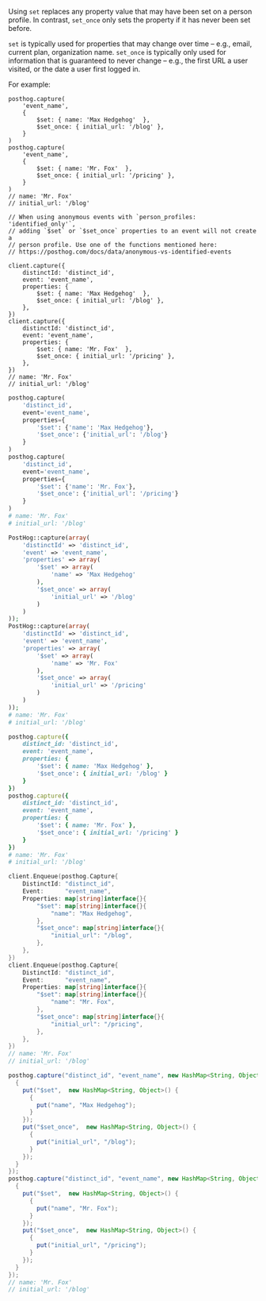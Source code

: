 Using `set` replaces any property value that may have been set on a person profile. In contrast, `set_once` only sets the property if it has never been set before.

`set` is typically used for properties that may change over time – e.g., email, current plan, organization name. `set_once` is typically only used for information that is guaranteed to never change – e.g., the first URL a user visited, or the date a user first logged in.

For example:

<MultiLanguage selector="tabs">

```js-web
posthog.capture(
    'event_name', 
    { 
        $set: { name: 'Max Hedgehog'  },
        $set_once: { initial_url: '/blog' },
    }
)
posthog.capture(
    'event_name', 
    { 
        $set: { name: 'Mr. Fox'  },
        $set_once: { initial_url: '/pricing' },
    }
)
// name: 'Mr. Fox'
// initial_url: '/blog'

// When using anonymous events with `person_profiles: 'identified_only'`, 
// adding `$set` or `$set_once` properties to an event will not create a 
// person profile. Use one of the functions mentioned here: 
// https://posthog.com/docs/data/anonymous-vs-identified-events
```

```node
client.capture({
    distinctId: 'distinct_id',
    event: 'event_name',
    properties: {
        $set: { name: 'Max Hedgehog'  },
        $set_once: { initial_url: '/blog' },
    },
})
client.capture({
    distinctId: 'distinct_id',
    event: 'event_name',
    properties: {
        $set: { name: 'Mr. Fox'  },
        $set_once: { initial_url: '/pricing' },
    },
})
// name: 'Mr. Fox'
// initial_url: '/blog'
```

```python
posthog.capture(
    'distinct_id',
    event='event_name',
    properties={
        '$set': {'name': 'Max Hedgehog'},
        '$set_once': {'initial_url': '/blog'}
    }
)
posthog.capture(
    'distinct_id',
    event='event_name',
    properties={
        '$set': {'name': 'Mr. Fox'},
        '$set_once': {'initial_url': '/pricing'}
    }
)
# name: 'Mr. Fox'
# initial_url: '/blog'
```

```php
PostHog::capture(array(
    'distinctId' => 'distinct_id',
    'event' => 'event_name',
    'properties' => array(
        '$set' => array(
            'name' => 'Max Hedgehog'
        ),
        '$set_once' => array(
            'initial_url' => '/blog'
        )
    )
));
PostHog::capture(array(
    'distinctId' => 'distinct_id',
    'event' => 'event_name',
    'properties' => array(
        '$set' => array(
            'name' => 'Mr. Fox'
        ),
        '$set_once' => array(
            'initial_url' => '/pricing'
        )
    )
));
# name: 'Mr. Fox'
# initial_url: '/blog'
```

```ruby
posthog.capture({
    distinct_id: 'distinct_id',
    event: 'event_name',
    properties: {
        '$set': { name: 'Max Hedgehog' },
        '$set_once': { initial_url: '/blog' }
    }
})
posthog.capture({
    distinct_id: 'distinct_id',
    event: 'event_name',
    properties: {
        '$set': { name: 'Mr. Fox' },
        '$set_once': { initial_url: '/pricing' }
    }
})
# name: 'Mr. Fox'
# initial_url: '/blog'
```

```go
client.Enqueue(posthog.Capture{
    DistinctId: "distinct_id",
    Event:      "event_name",
    Properties: map[string]interface{}{
        "$set": map[string]interface{}{
            "name": "Max Hedgehog",
        },
        "$set_once": map[string]interface{}{
            "initial_url": "/blog",
        },
    },
})
client.Enqueue(posthog.Capture{
    DistinctId: "distinct_id",
    Event:      "event_name",
    Properties: map[string]interface{}{
        "$set": map[string]interface{}{
            "name": "Mr. Fox",
        },
        "$set_once": map[string]interface{}{
            "initial_url": "/pricing",
        },
    },
})
// name: 'Mr. Fox'
// initial_url: '/blog'
```

```java
posthog.capture("distinct_id", "event_name", new HashMap<String, Object>() {
  {
    put("$set",  new HashMap<String, Object>() {       
      {
        put("name", "Max Hedgehog");
      }
    });
    put("$set_once",  new HashMap<String, Object>() {
      {
        put("initial_url", "/blog");
      }
    });
  }
});
posthog.capture("distinct_id", "event_name", new HashMap<String, Object>() {
  {
    put("$set",  new HashMap<String, Object>() {       
      {
        put("name", "Mr. Fox");
      }
    });
    put("$set_once",  new HashMap<String, Object>() {
      {
        put("initial_url", "/pricing");
      }
    });
  }
});
// name: 'Mr. Fox'
// initial_url: '/blog'
```

</MultiLanguage>
